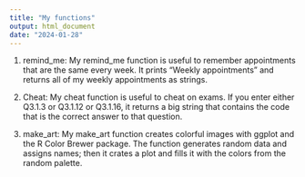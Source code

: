 ```yaml
---
title: "My functions"
output: html_document
date: "2024-01-28"
---
```


1. remind_me: My remind_me function is useful to remember appointments that are 
the same every week. It prints "Weekly appointments" and returns  all of my 
weekly appointments as strings. 

2. Cheat: My cheat function is useful to cheat on exams. If you enter either 
Q3.1.3 or Q3.1.12 or Q3.1.16, it returns a big string that contains the code 
that is the correct answer to that question.

3. make_art: My make_art function creates colorful images with ggplot and the 
R Color Brewer package. The function generates random data and assigns names; 
then it crates a plot and fills it with the colors from the random palette.  
